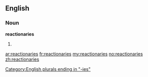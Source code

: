 ==English==

===Noun===
'''reactionaries'''

# {{plural of|[[reactionary]]}}

[[Category:English plurals ending in "-ies"]]

[[ar:reactionaries]]
[[fr:reactionaries]]
[[my:reactionaries]]
[[no:reactionaries]]
[[zh:reactionaries]]